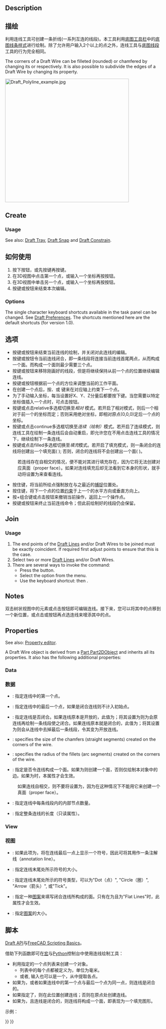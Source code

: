 <languages/>

{{Docnav
|[[Draft_Line|Line]]
|[[Draft_Fillet|Fillet]]
|[[Draft_Workbench|Draft]]
|IconL=Draft_Line.svg 
|IconR=Draft_Fillet.svg
|IconC=Workbench_Draft.svg
}}

{{GuiCommand
|Name=Draft Wire
|MenuLocation=Drafting → Polyline<br>2D Drafting → Polyline
|Workbenches=[[Draft_Workbench|Draft]], [[BIM_Workbench|BIM]]
|Shortcut={{KEY|P}} {{KEY|L}}
|Version=0.7
|SeeAlso=[[Draft_Line|Draft Line]], [[Draft_BSpline|Draft BSpline]]
}}

==Description== 

<div class="mw-translate-fuzzy">
==描绘==
利用连线工具可创建一条折线(一系列互连的线段)。本工具利用[[Draft Tray|底图工具栏]]中的[[Draft Linestyle|底图线条样式]]进行绘制。除了允许用户输入2个以上的点之外，连线工具与[[Draft Line|底图线段]]工具的行为完全相同。
</div>

The corners of a Draft Wire can be filleted (rounded) or chamfered by changing its {{PropertyData|Fillet Radius}} or {{PropertyData|Chamfer Size}} respectively. It is also possible to subdivide the edges of a Draft Wire by changing its {{PropertyData|Subdivisions}} property.

[[Image:Draft_Polyline_example.jpg|400px]]
{{Caption|多点定一连线}}

==Create==

===Usage===

See also: [[Draft_Tray|Draft Tray]], [[Draft_Snap|Draft Snap]] and [[Draft_Constrain|Draft Constrain]].

<div class="mw-translate-fuzzy">
==如何使用==
# 按下{{Button|[[Image:Draft Wire.svg|16px]] [[Draft_Wire/zh-cn|Draft Wire]]}}按钮，或先按{{KEY|W}}键再按{{KEY|I}}键。
# 在3D视图中点击第一个点，或输入一个坐标再按{{Button|[[Image:Draft_AddPoint.svg|16px]] add point}}按钮。
# 在3D视图中单击另一个点，或输入一个坐标再按{{Button|[[Image:Draft_AddPoint.svg|16px]] add point}}按钮。
# 按{{KEY|Esc}}键或{{Button|Close}}按钮来结束本次编辑。
</div>

===Options===

The single character keyboard shortcuts available in the task panel can be changed. See [[Draft_Preferences|Draft Preferences]]. The shortcuts mentioned here are the default shortcuts (for version 1.0).

<div class="mw-translate-fuzzy">
==选项==
* 按{{KEY|A}}键或{{Button|[[Image:Draft FinishLine.png|12px]] Finish}}按钮来结束当前连线的绘制，并关闭对此连线的编辑。
* 按{{KEY|O}}键或{{Button|[[Image:Draft CloseLine.png|12px]] Close}}按钮令当前连线闭合，即一条线段将连接当前连线首尾两点，从而构成一个面。而构成一个面则最少需要三个点。
* 按{{KEY|W}}键或{{Button|[[Image:Draft Wipe.svg|12px]] Wipe}}按钮来移除刚画好的线段，但是将继续保持从前一个点的位置继续编辑连线。
* 按{{KEY|U}}键或{{Button|[[Image:Draft SelectPlane.svg|12px]] [[Draft_SelectPlane|Set WP]]}}按钮根据前一个点的方位来调整当前的工作平面。
* 在创建一个点后，按{{KEY|X}}、{{KEY|Y}}或 {{KEY|Z}}键来在对应轴上约束下一个点。
* 为了手动输入坐标，每当设置好X、Y、Z分量后都要按下{{KEY|Enter}}键。当您需要以特定坐标值插入一个点时，可点击{{Button|[[Image:Draft_AddPoint.svg|16px]] |add point}}按钮。
* 按{{KEY|R}}键或点击relative多选框切换至''相对'' 模式。若开启了相对模式，则后一个相对于前一个的坐标而定；否则采用绝对坐标，即相对原点(0,0,0)定后一个点的坐标。
* 按{{KEY|T}}键或点击continue多选框切换至''连续（绘制）''模式。若开启了连续模式，则连线工具在绘制一条连线后会自动重启，即允许您在不用点击连线工具的情况下，继续绘制下一条连线。
* 按{{KEY|L}}键或点击filled多选框切换至''填充''模式。若开启了填充模式，则一条闭合的连线将创建出一个填充面({{PropertyData|Make Face}} {{TRUE}}); 否则，闭合的连线将不会创建出一个面({{PropertyData|Make Face}} {{FALSE}})。
:{{Emphasis|请注意:}} 若连线存在自相交的情况，便不能对其进行填充存在，因为它将无法创建对应真面（proper face）。如果对连线填充后却无法看到它本身的形状，就手动将{{PropertyData|Make Face}}设置为{{FALSE}}来查看连线。
* 按住{{KEY|Ctrl}}键，将当前所绘点强制放在与之最近的[[Draft_Snap|捕捉]]位置处。
* 按住{{KEY|Shift}}键，将下一个点的位置[[Draft_Constrain|约束]]于上一个的水平方向或垂直方向上。
* 按{{KEY|Ctrl}}+{{KEY|Z}}组合键或点击{{button|[[Image:Draft UndoLine.png|12px]] Undo}}按钮来撤销当前操作，返回上一个操作点。
* 按{{KEY|Esc}}键或{{button|Close}}按钮来终止当前连线命令；但此前绘制好的线段仍会保留。
</div>

==Join==

===Usage===

# The end points of the [[Draft_Line|Draft Lines]] and/or Draft Wires to be joined must be exactly coincident. If required first adjust points to ensure that this is the case.
# Select two or more [[Draft_Line|Draft Lines]] and/or Draft Wires.
# There are several ways to invoke the command:
#* Press the {{Button|[[Image:Draft_Wire.svg|16px]] [[Draft_Wire|Draft Wire]]}} button.
#* Select the {{MenuCommand|Drafting → [[Image:Draft_Wire.svg|16px]] Polyline}} option from the menu.
#* Use the keyboard shortcut: {{KEY|P}} then {{KEY|L}}.

==Notes==

<div class="mw-translate-fuzzy">
双击树状视图中的元素或点击{{Button|[[Image:Draft Edit.svg|16px]] [[Draft Edit]]}}按钮即可编辑连线。接下来，您可以将其中的点移到一个新位置，或点击{{Button|[[Image:Draft_AddPoint.svg|16px]] add point}}或{{Button|[[Image:Draft_DelPoint.svg|16px]] remove point}}按钮再点选连线来增添其中的点。
</div>

==Properties==

See also: [[Property_editor|Property editor]].

A Draft Wire object is derived from a [[Part_Part2DObject|Part Part2DObject]] and inherits all its properties. It also has the following additional properties:

===Data===

{{TitleProperty|Draft}}

<div class="mw-translate-fuzzy">
===数据===
* {{PropertyData|Start}}: 指定连线中的第一个点。
* {{PropertyData|End}}: 指定连线中的最后一个点，如果是闭合连线则不计入初始点。
* {{PropertyData|Closed}}: 指定连线是否闭合。如果连线原本是开放的，此值为{{FALSE}}；将其设置为{{TRUE}}则为会原连线再绘制一条线段使之闭合。如果连线原本就是闭合的，此值为{{TRUE}}；将其设置为{{FALSE}}则会从连线中去掉最后一条线段，令其变为开放连线。
* {{PropertyData|Chamfer Size}}: specifies the size of the chamfers (straight segments) created on the corners of the wire.
* {{PropertyData|Fillet Radius}}: specifies the radius of the fillets (arc segments) created on the corners of the wire.
* {{PropertyData|Make Face}}: 指定是否令连线构成一个面。如果为{{TRUE}}则创建一个面，否则仅绘制本对象中的边。如果{{PropertyData|Closed}}为{{TRUE}}时，本属性才会生效。
:{{Emphasis|请注意:}}如果连线自相交，则不要将{{PropertyData|Make Face}}设置为{{TRUE}}，因为在这种情况下不能用它来创建一个真面（proper face）。
* {{PropertyData|Subdivisions}}: 指定连线中每条线段内的内部节点数量。{{version|0.16}}
* {{PropertyData|Length}}: 指定整条连线的长度（只读属性）。
</div>

===View===

{{TitleProperty|Draft}}

<div class="mw-translate-fuzzy">
===视图===
* {{PropertyView|End Arrow}}: 如果此项为{{TRUE}}，将在连线最后一点上显示一个符号，因此可将其用作一条注解线（annotation line）。
* {{PropertyView|Arrow Size}}: 指定连线末尾处所示符号的大小。
* {{PropertyView|Arrow Type}}: 指定连线末尾处所示的符号类型，可以为"Dot（点）", "Circle（圈）", "Arrow（箭头）", 或"Tick"。
* {{PropertyView|Pattern}}: 指定一种[[Draft Pattern|图案]]来填写闭合连线所构成的面。只有在{{PropertyData|Make Face}}为{{TRUE}}且{{PropertyView|Display Mode}}为"Flat Lines"时，此属性才会生效。
* {{PropertyView|Pattern Size}}: 指定[[Draft Pattern|图案]]的大小。
</div>

<span id="Scripting"></span>
==脚本==

<div class="mw-translate-fuzzy">
{{Emphasis|参见:}} [[Draft API]]与[[FreeCAD Scripting Basics]]。
</div>

<div class="mw-translate-fuzzy">
借助下列函数即可在[[macros|宏]]与[[Python]]控制台中使用连线绘制工具：
</div>

{{Code|code=
wire = make_wire(pointslist, closed=False, placement=None, face=None, support=None)
wire = make_wire(Part.Wire, closed=False, placement=None, face=None, support=None)
}}

<div class="mw-translate-fuzzy">
* 利用指定的一个点列表{{incode|pointslist}}来创建一个{{incode|Wire}}对象。
** 列表中的每个点都被定义为{{incode|FreeCAD.Vector}}，单位为毫米。
** 或者, 输入也可以是一个{{incode|Part.Wire}}，从中提取各点。
* 如果{{incode|closed}}为{{incode|True}}，或者如果连线中的第一个点与最后一个点为同一点，则连线是闭合的。
* 如果指定了{{incode|placement}}，则在此位置创建连线；否则在原点处创建连线。
* 如果{{incode|face}}为{{incode|True}}，且连线是闭合的，则连线将构成一个面，即表现为一个填充图形。
</div>

示例： 

{{Code|code=
import FreeCAD as App
import Draft

doc = App.newDocument()

p1 = App.Vector(0, 0, 0)
p2 = App.Vector(1000, 1000, 0)
p3 = App.Vector(2000, 0, 0)

wire1 = Draft.make_wire([p1, p2, p3], closed=True)
wire2 = Draft.make_wire([p1, 2*p3, 1.3*p2], closed=True)
wire3 = Draft.make_wire([1.3*p3, p1, -1.7*p2], closed=True)

doc.recompute()
}}


{{Docnav
|[[Draft_Line|Line]]
|[[Draft_Fillet|Fillet]]
|[[Draft_Workbench|Draft]]
|IconL=Draft_Line.svg 
|IconR=Draft_Fillet.svg
|IconC=Workbench_Draft.svg
}}

{{Draft Tools navi{{#translation:}}}}
{{Userdocnavi{{#translation:}}}}